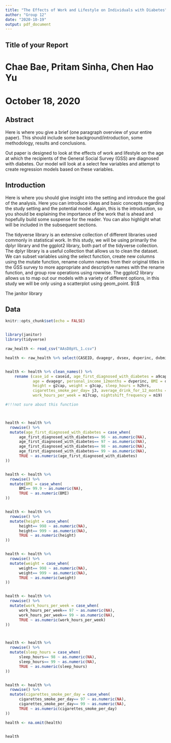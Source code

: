 ```yaml
---
title: "The Effects of Work and Lifestyle on Individuals with Diabetes"
author: "Group 12"
date: "2020-10-19"
output: pdf_document
---
```



## Title of your Report

# Chae Bae, Pritam Sinha, Chen Hao Yu
# October 18, 2020


## Abstract

Here is where you give a brief (one paragraph overview of your entire paper). This should include some background/introduction, some methodology, results and conclusions.

Out paper is designed to look at the effects of work and lifestyle on the age at which the recipients of the General Social Survey (GSS) are diagnosed with diabetes. Our model will look at a select few variables and attempt to create regression models based on these variables.

## Introduction

Here is where you should give insight into the setting and introduce the goal of the analysis. Here you can introduce ideas and basic concepts regarding the study setting and the potential model. Again, this is the introduction, so you should be explaining the importance of the work that is ahead and hopefully build some suspense for the reader. You can also highlight what will be included in the subsequent sections.

The tidyverse library is an extensive collection of different libraries used commonly in statistical work. In this study, we will be using primarily the dplyr library and the ggplot2 library, both part of the tidyverse collection. The dplyr library is a useful collection that allows us to clean the dataset. We can subset variables using the select function, create new columns using the mutate function, rename column names from their original titles in the GSS survey to more appropriate and descriptive names with the rename function, and group row operations using rowwise. The ggplot2 library allows us to map out our models with a variety of different options, in this study we will be only using a scatterplot using geom_point. $\\$

The janitor library


## Data

```r
knitr::opts_chunk$set(echo = FALSE)


library(janitor)
library(tidyverse)

```


```r

raw_health <- read_csv("AAsD8pYL_1.csv")

```


```r
health <- raw_health %>% select(CASEID, dvagegr, dvsex, dvperinc, dvbmimdf, a9cap, g2cap, g3cap, h2hrs, j3, k4, m17cap, m19) 


health <- health %>% clean_names() %>% 
    rename (case_id = caseid, age_first_diagnosed_with_diabetes = a9cap, sex = dvsex,  
            age = dvagegr, personal_income_12months = dvperinc, BMI = dvbmimdf, 
            height = g2cap, weight = g3cap, sleep_hours = h2hrs, 
            cigarettes_smoke_per_day= j3, average_drink_for_12_months = k4, 
            work_hours_per_week = m17cap, nightshift_frequency = m19)

#!!!not sure about this function



health <- health %>% 
  rowwise() %>% 
  mutate(age_first_diagnosed_with_diabetes = case_when(
      age_first_diagnosed_with_diabetes== 96 ~ as.numeric(NA),
      age_first_diagnosed_with_diabetes== 97 ~ as.numeric(NA),
      age_first_diagnosed_with_diabetes== 98 ~ as.numeric(NA),
      age_first_diagnosed_with_diabetes== 99 ~ as.numeric(NA),
      TRUE ~ as.numeric(age_first_diagnosed_with_diabetes)
))


health <- health %>% 
  rowwise() %>% 
  mutate(BMI = case_when(
      BMI== 99.9 ~ as.numeric(NA),
      TRUE ~ as.numeric(BMI)
))


health <- health %>% 
  rowwise() %>% 
  mutate(height = case_when(
      height== 998 ~ as.numeric(NA),
      height== 999 ~ as.numeric(NA),
      TRUE ~ as.numeric(height)
))


health <- health %>% 
  rowwise() %>% 
  mutate(weight = case_when(
      weight== 998 ~ as.numeric(NA),
      weight== 999 ~ as.numeric(NA),
      TRUE ~ as.numeric(weight)
))


health <- health %>% 
  rowwise() %>% 
  mutate(work_hours_per_week = case_when(
      work_hours_per_week== 97 ~ as.numeric(NA),
      work_hours_per_week== 99 ~ as.numeric(NA),
      TRUE ~ as.numeric(work_hours_per_week)
))



health <- health %>% 
  rowwise() %>% 
  mutate(sleep_hours = case_when(
      sleep_hours== 98 ~ as.numeric(NA),
      sleep_hours== 99 ~ as.numeric(NA),
      TRUE ~ as.numeric(sleep_hours)
))


health <- health %>% 
  rowwise() %>% 
  mutate(cigarettes_smoke_per_day = case_when(
      cigarettes_smoke_per_day== 97 ~ as.numeric(NA),
      cigarettes_smoke_per_day== 99 ~ as.numeric(NA),
      TRUE ~ as.numeric(cigarettes_smoke_per_day)
))

health <- na.omit(health)


health



```
